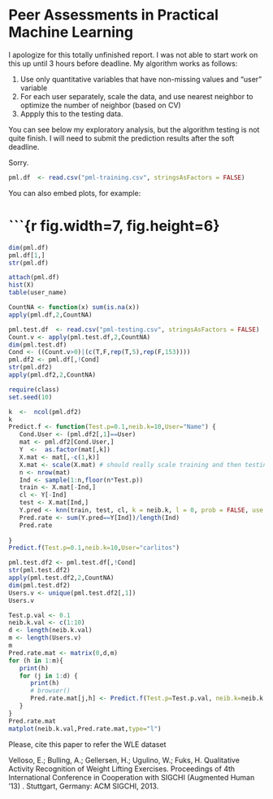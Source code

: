 Peer Assessments in Practical Machine Learning
========================================================

I apologize for this totally unfinished report. I was not able to start work on this up until 3 hours before deadline. My algorithm works as follows: 

1. Use only quantitative variables that have non-missing values and "user" variable
2. For each user separately, scale the data, and use nearest neighbor to optimize the number of neighbor (based on CV)
3. Appply this to the testing data.


You can see below my exploratory analysis, but the algorithm testing is not quite finish. I will need to submit the prediction results after the soft deadline.

Sorry.


```r
pml.df  <- read.csv("pml-training.csv", stringsAsFactors = FALSE)
```

You can also embed plots, for example:

#  ```{r fig.width=7, fig.height=6}

```r
dim(pml.df)
pml.df[1,]
str(pml.df)
```


```r
attach(pml.df)
hist(X)
table(user_name)
```

```r
CountNA <- function(x) sum(is.na(x))
apply(pml.df,2,CountNA)
```


```r
pml.test.df  <- read.csv("pml-testing.csv", stringsAsFactors = FALSE)
Count.v <- apply(pml.test.df,2,CountNA)
dim(pml.test.df)
Cond <- ((Count.v>0)|(c(T,F,rep(T,5),rep(F,153))))
pml.df2 <- pml.df[,!Cond]
str(pml.df2)
apply(pml.df2,2,CountNA)
```

```r
require(class)
set.seed(10)
```


```r
k  <-  ncol(pml.df2)
k
Predict.f <- function(Test.p=0.1,neib.k=10,User="Name") {
   Cond.User <- (pml.df2[,1]==User)
   mat <- pml.df2[Cond.User,]
   Y  <-  as.factor(mat[,k])
   X.mat <- mat[,-c(1,k)]
   X.mat <- scale(X.mat) # should really scale training and then testing the same way, but have not time now 
   n <- nrow(mat)
   Ind <- sample(1:n,floor(n*Test.p))
   train <- X.mat[-Ind,]
   cl <- Y[-Ind]
   test <- X.mat[Ind,]
   Y.pred <- knn(train, test, cl, k = neib.k, l = 0, prob = FALSE, use.all = TRUE)
   Pred.rate <- sum(Y.pred==Y[Ind])/length(Ind)
   Pred.rate
   
}
Predict.f(Test.p=0.1,neib.k=10,User="carlitos")
```


```r
pml.test.df2 <- pml.test.df[,!Cond]
str(pml.test.df2)
apply(pml.test.df2,2,CountNA)
dim(pml.test.df2)
Users.v <- unique(pml.test.df2[,1])
Users.v

```

```r
Test.p.val <- 0.1
neib.k.val <- c(1:10)
d <- length(neib.k.val)
m <- length(Users.v)
m
Pred.rate.mat <- matrix(0,d,m)
for (h in 1:m){
   print(h)
   for (j in 1:d) {
      print(h)
      # browser()
      Pred.rate.mat[j,h] <- Predict.f(Test.p=Test.p.val, neib.k=neib.k.val[j], User=Users.v[h])
   }
}
Pred.rate.mat
matplot(neib.k.val,Pred.rate.mat,type="l")

```
   

Please, cite this paper to refer the WLE dataset

Velloso, E.; Bulling, A.; Gellersen, H.; Ugulino, W.; Fuks, H. Qualitative Activity Recognition of Weight Lifting Exercises. Proceedings of 4th International Conference in Cooperation with SIGCHI (Augmented Human '13) . Stuttgart, Germany: ACM SIGCHI, 2013.




